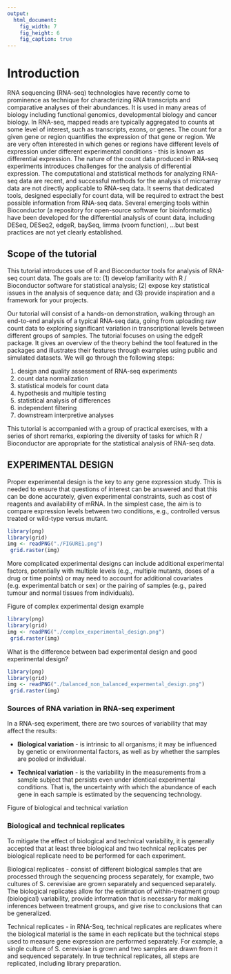 ```yaml
---
output:
  html_document:
    fig_width: 7
    fig_height: 6
    fig_caption: true
---
```


# Introduction

RNA sequencing (RNA-seq) technologies have recently come to prominence as technique for characterizing RNA transcripts and comparative analyses of their abundances. It is used in many areas of biology including functional genomics, developmental biology and cancer biology. In RNA-seq, mapped reads are typically aggregated to counts at some level of interest, such as transcripts, exons, or genes. The count for a given gene or region quantifies the expression of that gene or region. We are very often interested in which genes or regions have different levels of expression under different experimental conditions - this is known as differential expression. The nature of the count data produced in RNA-seq experiments introduces challenges for the analysis of differential expression. The computational and statistical methods for analyzing RNA-seq data are recent, and successful methods for the analysis of microarray data are not directly applicable to RNA-seq data. It seems that dedicated tools, designed especially for count data, will be required to extract the best possible information from RNA-seq data. Several emerging tools within Bioconductor (a repository for open-source software for bioinformatics) have been developed for the differential analysis of count data, including DESeq, DESeq2, edgeR, baySeq, limma (voom function), …but best practices are not yet clearly established.

## Scope of the tutorial
This tutorial introduces use of R and Bioconductor tools for analysis of RNA-seq count data. The goals are to: (1) develop familiarity with R / Bioconductor software for statistical analysis; (2) expose key statistical issues in the analysis of sequence data; and (3) provide inspiration and a framework for your projects.

Our tutorial will consist of a hands-on demonstration, walking through an end-to-end analysis of a typical RNA-seq data, going from uploading raw count data to exploring significant variation in transcriptional levels between different groups of samples. The tutorial focuses on using the edgeR package. It gives an overview of the theory behind the tool featured in the packages and illustrates their features through examples using public and simulated datasets. 
We will go through the following steps: 

1. design and quality assessment of RNA-seq experiments 
2. count data normalization 
3. statistical models for count data 
4. hypothesis and multiple testing 
5. statistical analysis of differences 
6. independent filtering 
7. downstream interpretive analyses 

This tutorial is accompanied with a group of practical exercises, with a series of short remarks, exploring the diversity of tasks for which R / Bioconductor are appropriate for the statistical analysis of RNA-seq data.

## EXPERIMENTAL DESIGN

Proper experimental design is the key to any gene expression study. This is needed to ensure that questions of interest can be answered and that this can be done accurately, given experimental constraints, such as cost of reagents and availability of mRNA. In the simplest case, the aim is to compare expression levels between two conditions, e.g., controlled versus treated or wild-type versus mutant.

```r
library(png)
library(grid)
img <- readPNG("./FIGURE1.png")
 grid.raster(img)
```


More complicated experimental designs can include additional experimental factors, potentially with multiple levels (e.g., multiple mutants, doses of a drug or time points) or may need to account for additional covariates (e.g. experimental batch or sex) or the pairing of samples (e.g., paired tumour and normal tissues from individuals).

Figure of complex experimental design example

```r
library(png)
library(grid)
img <- readPNG("./complex_experimental_design.png")
 grid.raster(img)
```

What is the difference between bad experimental design and good experimental design?

```r
library(png)
library(grid)
img <- readPNG("./balanced_non_balanced_expermental_design.png")
 grid.raster(img)
```

### Sources of RNA variation in RNA-seq experiment

In a RNA-seq experiment, there are two sources of variability that may affect the results: 
  
- **Biological variation** - is intrinsic to all organisms; it may be influenced by genetic or environmental factors, as well as by whether the samples are pooled or individual. 

- **Technical variation** - is the variability in the measurements from a sample subject that persists even under identical experimental conditions. That is, the uncertainty with which the abundance of each gene in each sample is estimated by the sequencing technology.


Figure of biological and technical variation


### Biological and technical replicates
To mitigate the effect of biological and technical variability, it is generally accepted that at least three biological and two technical replicates per biological replicate need to be performed for each experiment. 

Biological replicates - consist of different biological samples that are processed through the sequencing process separately, for example, two cultures of S. cerevisiae are grown separately and sequenced separately. The biological replicates allow for the estimation of within-treatment group (biological) variability, provide information that is necessary for making inferences between treatment groups, and give rise to conclusions that can be generalized. 

Technical replicates - in RNA-Seq, technical replicates are replicates where the biological material is the same in each replicate but the technical steps used to measure gene expression are performed separately. For example, a single culture of S. cerevisiae is grown and two samples are drawn from it and sequenced separately. In true technical replicates, all steps are replicated, including library preparation.
